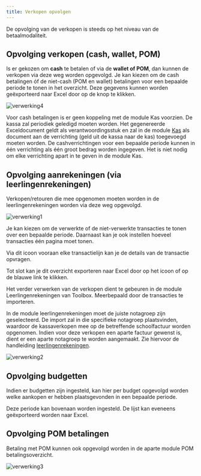 ```yaml
---
title: Verkopen opvolgen
---
```



De opvolging van de verkopen is steeds op het niveau van de betaalmodaliteit.

## <LegacyAction img="verkopen.png"/> Opvolging verkopen (cash, wallet, POM)

Is er gekozen om **cash** te betalen of via de **wallet of POM**, dan kunnen de verkopen via deze weg worden opgevolgd. Je kan kiezen om de cash betalingen óf de niet-cash (POM en wallet) betalingen voor een bepaalde periode te tonen in het overzicht. Deze gegevens kunnen worden geëxporteerd naar Excel door op de knop <LegacyAction img="excel.png" text="Exporteer naar Excel"/> te klikken.

![verwerking4](./verwerking4.PNG)

Voor cash betalingen is er geen koppeling met de module Kas voorzien. De kassa zal periodiek geledigd moeten worden. Het gegenereerde Exceldocument geldt als verantwoordingsstuk en zal in de module [Kas](/kas) als document aan de verrichting (geld uit de kassa naar de kas) toegevoegd moeten worden. De cashverrichtingen voor een bepaalde periode kunnen in één verrichting als één groot bedrag worden ingegeven. Het is niet nodig om elke verrichting apart in te geven in de module Kas.

## <LegacyAction img="klembord.png"/> Opvolging aanrekeningen (via leerlingenrekeningen) 

Verkopen/retouren die mee opgenomen moeten worden in de leerlingenrekeningen worden via deze weg opgevolgd.

![verwerking1](./verwerking1.jpg)

Je kan kiezen om de verwerkte of de niet-verwerkte transacties te tonen over een bepaalde periode. Daarnaast kan je ook instellen hoeveel transacties één pagina moet tonen.

Via dit icoon <LegacyAction img="detail.png"/> vooraan elke transactielijn kan je de details van de transactie opvragen.

Tot slot kan je dit overzicht exporteren naar Excel door op het icoon of op de blauwe link te klikken. 

Het verder verwerken van de verkopen dient te gebeuren in de module Leerlingenrekeningen van Toolbox. Meerbepaald door de transacties te importeren. 

In de module leerlingenrekeningen moet de juiste notagroep zijn geselecteerd. De import zal in die specifieke notagroep plaatsvinden, waardoor de kassaverkopen mee op de betreffende schoolfactuur worden opgenomen. Indien voor deze verkopen een aparte factuur gewenst is, dient er een aparte notagroep te worden aangemaakt. Zie hiervoor de handleiding [leerlingenrekeningen](/leerlingenrekeningen).

![verwerking2](./verwerking2.png)

## <LegacyAction img="budget.png"/> Opvolging budgetten

Indien er budgetten zijn ingesteld, kan hier per budget opgevolgd worden welke aankopen er hebben plaatsgevonden in een bepaalde periode.

Deze periode kan bovenaan worden ingesteld. De lijst kan eveneens geëxporteerd worden naar Excel. 

## <LegacyAction img="pom.png"/> Opvolging POM betalingen

Betaling met POM kunnen ook opgevolgd worden in de aparte module POM betalingsoverzicht. 

![verwerking3](./verwerking3.jpg)

